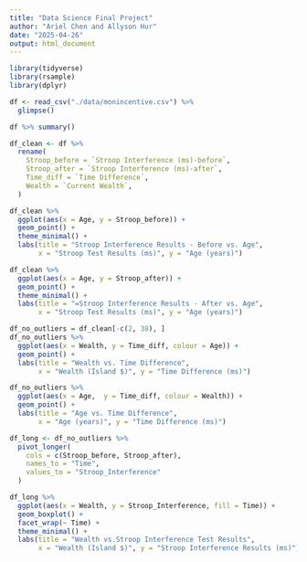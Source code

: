 ---
title: "Data Science Final Project"
author: "Ariel Chen and Allyson Hur"
date: "2025-04-26"
output: html_document
---

```{r setup}
library(tidyverse)
library(rsample)
library(dplyr)
```

```{r}
df <- read_csv("./data/monincentive.csv") %>% 
  glimpse() 
```

```{r}
df %>% summary()
```

```{r}
df_clean <- df %>%
  rename(
    Stroop_before = `Stroop Interference (ms)-before`,
    Stroop_after = `Stroop Interference (ms)-after`,
    Time_diff = `Time Difference`,
    Wealth = `Current Wealth`,
  )
```

```{r}
df_clean %>% 
  ggplot(aes(x = Age, y = Stroop_before)) +
  geom_point() +
  theme_minimal() +
  labs(title = "Stroop Interference Results - Before vs. Age",
       x = "Stroop Test Results (ms)", y = "Age (years)")
```

```{r}
df_clean %>% 
  ggplot(aes(x = Age, y = Stroop_after)) +
  geom_point() +
  theme_minimal() +
  labs(title = "=Stroop Interference Results - After vs. Age",
       x = "Stroop Test Results (ms)", y = "Age (years)")
```

```{r}

df_no_outliers = df_clean[-c(2, 38), ]
df_no_outliers %>% 
  ggplot(aes(x = Wealth, y = Time_diff, colour = Age)) +
  geom_point() +
  labs(title = "Wealth vs. Time Difference",
       x = "Wealth (Island $)", y = "Time Difference (ms)")
```

```{r}

df_no_outliers %>% 
  ggplot(aes(x = Age,  y = Time_diff, colour = Wealth)) +
  geom_point() +
  labs(title = "Age vs. Time Difference",
       x = "Age (years)", y = "Time Difference (ms)")

```

```{r}

df_long <- df_no_outliers %>%
  pivot_longer(
    cols = c(Stroop_before, Stroop_after),
    names_to = "Time",
    values_to = "Stroop_Interference"
  )

df_long %>%
  ggplot(aes(x = Wealth, y = Stroop_Interference, fill = Time)) +
  geom_boxplot() +
  facet_wrap(~ Time) +
  theme_minimal() +
  labs(title = "Wealth vs.Stroop Interference Test Results",
       x = "Wealth (Island $)", y = "Stroop Interference Results (ms)")
```
